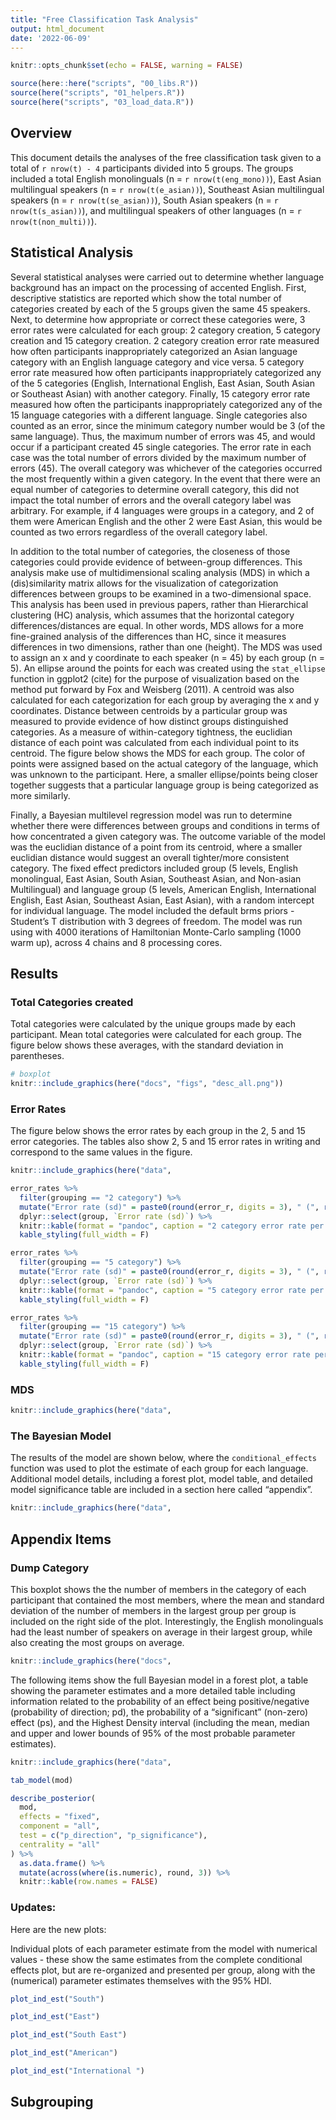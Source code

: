```yaml
---
title: "Free Classification Task Analysis"
output: html_document
date: '2022-06-09'
---
```

```r
knitr::opts_chunk$set(echo = FALSE, warning = FALSE)
```

```r
source(here::here("scripts", "00_libs.R"))
source(here("scripts", "01_helpers.R"))
source(here("scripts", "03_load_data.R"))
```

## Overview 

This document details the analyses of the free classification task given to a total of `r nrow(t) - 4` participants divided into 5 groups. 
The groups included a total English monolinguals (n = `r nrow(t(eng_mono))`), East Asian multilingual speakers (n = `r nrow(t(e_asian))`), Southeast Asian multilingual speakers (n = 
`r nrow(t(se_asian))`), South Asian speakers (n = `r nrow(t(s_asian))`), and multilingual speakers of other languages (n = `r nrow(t(non_multi))`).


## Statistical Analysis 

Several statistical analyses were carried out to determine whether language background has an impact on the processing of accented English.
First, descriptive statistics are reported which show the total number of categories created by each of the 5 groups given the same 45 speakers. 
Next, to determine how appropriate or correct these categories were, 3 error rates were calculated for each group: 2 category creation, 5 category creation and 15 category creation. 
2 category creation error rate measured how often participants inappropriately categorized an Asian language category with an English language category and vice versa.
5 category error rate measured how often participants inappropriately categorized any of the 5 categories (English, International English, East Asian, South Asian or Southeast Asian) with another category.
Finally, 15 category error rate measured how often the participants inappropriately categorized any of the 15 language categories with a different language.
Single categories also counted as an error, since the minimum category number would be 3 (of the same language).
Thus, the maximum number of errors was 45, and would occur if a participant created 45 single categories.
The error rate in each case was the total number of errors divided by the maximum number of errors (45). 
The overall category was whichever of the categories occurred the most frequently within a given category.
In the event that there were an equal number of categories to determine overall category, this did not impact the total number of errors and the overall category label was arbitrary. 
For example, if 4 languages were groups in a category, and 2 of them were American English and the other 2 were East Asian, this would be counted as two errors regardless of the overall category label. 

In addition to the total number of categories, the closeness of those categories could provide evidence of between-group differences.
This analysis make use of multidimensional scaling analysis (MDS) in which a (dis)similarity matrix allows for the visualization of categorization differences between groups to be examined in a two-dimensional space.
This analysis has been used in previous papers, rather than Hierarchical clustering (HC) analysis, which assumes that the horizontal category differences/distances are equal.
In other words, MDS allows for a more fine-grained analysis of the differences than HC, since it measures differences in two dimensions, rather than one (height). 
The MDS was used to assign an x and y coordinate to each speaker (n = 45) by each group (n = 5).
An ellipse around the points for each was created using the `stat_ellipse` function in ggplot2 (cite) for the purpose of visualization based on the method put forward by Fox and Weisberg (2011).
A centroid was also calculated for each categorization for each group by averaging the x and y coordinates.
Distance between centroids by a particular group was measured to provide evidence of how distinct groups distinguished categories. 
As a measure of within-category tightness, the euclidian distance of each point was calculated from each individual point to its centroid.
The figure below shows the MDS for each group. 
The color of points were assigned based on the actual category of the language, which was unknown to the participant. 
Here, a smaller ellipse/points being closer together suggests that a particular language group is being categorized as more similarly.

Finally, a Bayesian multilevel regression model was run to determine whether there were differences between groups and conditions in terms of how concentrated a given category was.
The outcome variable of the model was the euclidian distance of a point from its centroid, where a smaller euclidian distance would suggest an overall tighter/more consistent category.
The fixed effect predictors included group (5 levels, English monolingual, East Asian, South Asian, Southeast Asian, and Non-asian Multilingual) and language group (5 levels, American English, International English, East Asian, Southeast Asian, East Asian), with a random intercept for individual language. 
The model included the default brms priors - Student's T distribution with 3 degrees of freedom.
The model was run using with 4000 iterations of Hamiltonian Monte-Carlo sampling (1000 warm up), across 4 chains and 8 processing cores.

## Results

### Total Categories created

Total categories were calculated by the unique groups made by each participant.
Mean total categories were calculated for each group. 
The figure below shows these averages, with the standard deviation in parentheses. 

```r
# boxplot 
knitr::include_graphics(here("docs", "figs", "desc_all.png"))
```

### Error Rates 

The figure below shows the error rates by each group in the 2, 5 and 15 error categories. 
The tables also show 2, 5 and 15 error rates in writing and correspond to the same values in the figure.

```r
knitr::include_graphics(here("data",                                                        "plots", "error_plot.png"))
```

```r
error_rates %>% 
  filter(grouping == "2 category") %>% 
  mutate("Error rate (sd)" = paste0(round(error_r, digits = 3), " (", round(error_r_sd, digits = 3), ")")) %>% 
  dplyr::select(group, `Error rate (sd)`) %>% 
  knitr::kable(format = "pandoc", caption = "2 category error rate per group") %>%
  kable_styling(full_width = F)
```

```r
error_rates %>% 
  filter(grouping == "5 category") %>% 
  mutate("Error rate (sd)" = paste0(round(error_r, digits = 3), " (", round(error_r_sd, digits = 3), ")")) %>% 
  dplyr::select(group, `Error rate (sd)`) %>% 
  knitr::kable(format = "pandoc", caption = "5 category error rate per group") %>%
  kable_styling(full_width = F)
```

```r
error_rates %>% 
  filter(grouping == "15 category") %>% 
  mutate("Error rate (sd)" = paste0(round(error_r, digits = 3), " (", round(error_r_sd, digits = 3), ")")) %>% 
  dplyr::select(group, `Error rate (sd)`) %>% 
  knitr::kable(format = "pandoc", caption = "15 category error rate per group") %>%
  kable_styling(full_width = F)
```


### MDS

```r
knitr::include_graphics(here("data",                                                        "plots", "mds.png"))
```

### The Bayesian Model

The results of the model are shown below, where the `conditional_effects` function was used to plot the estimate of each group for each language. 
Additional model details, including a forest plot, model table, and detailed model significance table are included in a section here called "appendix".

```r
knitr::include_graphics(here("data",                                                        "plots", "mod_plot.png"))
```


## Appendix Items 

### Dump Category

This boxplot shows the the number of members in the category of each participant that contained the most members, where the mean and standard deviation of the number of members in the largest group per group is included on the right side of the plot.
Interestingly, the English monolinguals had the least number of speakers on average in their largest group, while also creating the most groups on average. 

```r
knitr::include_graphics(here("docs",                                                        "figs", "max_mems.png"))
```

The following items show the full Bayesian model in a forest plot, a table showing the parameter estimates and a more detailed table including information related to the probability of an effect being positive/negative (probability of direction; pd), the probability of a "significant" (non-zero) effect (ps), and the Highest Density interval (including the mean, median and upper and lower bounds of 95% of the most probable parameter estimates).

```r
knitr::include_graphics(here("data",                                                        "plots", "mcmc_plot.png"))
```

```r
tab_model(mod)
```


```r
describe_posterior(
  mod,
  effects = "fixed",
  component = "all",
  test = c("p_direction", "p_significance"),
  centrality = "all"
) %>%
  as.data.frame() %>% 
  mutate(across(where(is.numeric), round, 3)) %>% 
  knitr::kable(row.names = FALSE)

``` 


### Updates:

Here are the new plots:

Individual plots of each parameter estimate from the model with numerical values - these show the same estimates from the complete conditional effects plot, but are re-organized and presented per group, along with the (numerical) parameter estimates themselves with the 95% HDI.


```r
plot_ind_est("South")
```

```r
plot_ind_est("East")
```

```r
plot_ind_est("South East")
```

```r
plot_ind_est("American")
```

```r
plot_ind_est("International ")
```


## Subgrouping